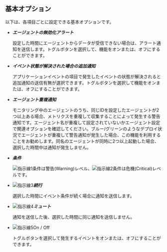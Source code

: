 ## 基本オプション

以下は、各項目ごとに設定できる基本オプションです。

-   **_エージェントの無効化アラート_**

    設定した時間にエージェントからデータが受信できない場合は、アラート通知を送信します。トグルボタンを選択して、機能をオンまたは、オフにすることができます。

-   **_イベント状態が解決された場合の追加通知_**

    アプリケーションイベントの項目で発生したイベントの状態が解決されると追加通知の送信有無が選択できます。トグルボタンを選択して機能をオンまたは、オフにすることができます。

-   **_エージェント重複通知_**

    モニタリング中のエージェントのうち、同じIDを設定したエージェントが2つ以上ある場合、メトリクスを重複して収集することによって発生する警告通知です。エージェント名が重複して設定されていないかエージェント設定で関連オプションを確認してください。ブルー/グリーンのようなデプロイ状況でエージェントが重複して警告通知が発生した場合、この機能を利用することをお勧めします。同名のエージェントが同時に2つ以上起動した場合、選択した時間中は通知が発生しません。

-   **_条件_**

    ![指示線1](/img/number-01.png)条件は<span class='slow'>警告(Warning)</span>レベル、![指示線2](/img/number-02.png)条件は<span class='vslow'>危機(Critical)</span>レベルです。

-   ![指示線3](/img/number-03.png)**_続行_**

    選択した時間にイベント条件が続く場合に通知を送信します。

-   ![指示線4](/img/number-04.png)**_ミュート_**

    通知を送信した後、選択した時間に同じ通知を送信しません。

-   ![指示線5](/img/number-05.png)On / Off

    トグルボタンを選択して発生するイベントをオンまたは、オフにすることができます。 
